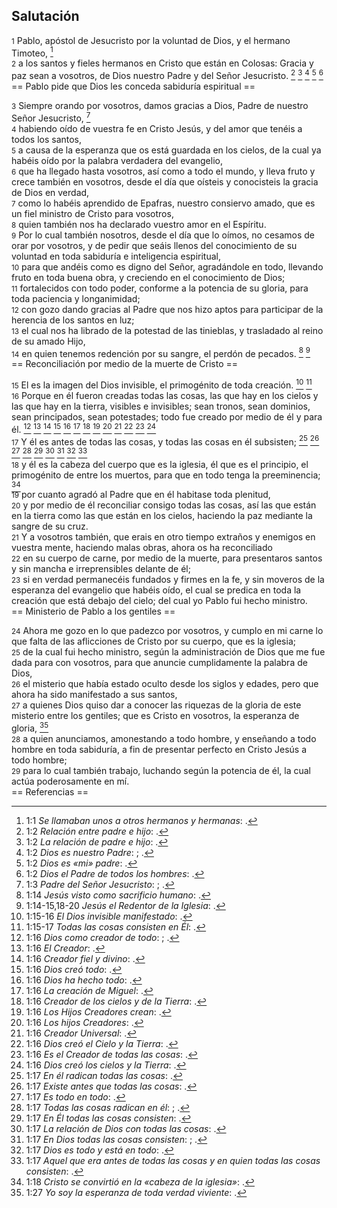 == Salutación ==

{{anchor|1}} <small>1</small> Pablo, apóstol de Jesucristo por la voluntad de Dios, y el hermano Timoteo, <ref>1:1 ''Se llamaban unos a otros hermanos y hermanas'': {{lib|LU|194|4|7}}.</ref><br>
{{anchor|2}} <small>2</small> a los santos y fieles hermanos en Cristo que están en Colosas: Gracia y paz sean a vosotros, de Dios nuestro Padre y del Señor Jesucristo. <ref>1:2 ''Relación entre padre e hijo'': {{lib|LU|131|10|6}}.</ref> <ref>1:2 ''La relación de padre e hijo'': {{lib|LU|131|10|8}}.</ref> <ref>1:2 ''Dios es nuestro Padre'': {{lib|LU|141|4|2}}; {{lib|LU|149|6|8}}.</ref> <ref>1:2 ''Dios es «mi» padre'': {{lib|LU|131|10|5}}.</ref> <ref>1:2 ''Dios el Padre de todos los hombres'': {{lib|LU|194|4|6}}.</ref><br>
== Pablo pide que Dios les conceda sabiduría espiritual ==

{{anchor|3}} <small>3</small> Siempre orando por vosotros, damos gracias a Dios, Padre de nuestro Señor Jesucristo, <ref>1:3 ''Padre del Señor Jesucristo'': {{lib|LU|194|3|11}}; {{lib|LU|194|4|6}}.</ref><br>
{{anchor|4}} <small>4</small> habiendo oído de vuestra fe en Cristo Jesús, y del amor que tenéis a todos los santos,<br>
{{anchor|5}} <small>5</small> a causa de la esperanza que os está guardada en los cielos, de la cual ya habéis oído por la palabra verdadera del evangelio,<br>
{{anchor|6}} <small>6</small> que ha llegado hasta vosotros, así como a todo el mundo, y lleva fruto y crece también en vosotros, desde el día que oísteis y conocisteis la gracia de Dios en verdad,<br>
{{anchor|7}} <small>7</small> como lo habéis aprendido de Epafras, nuestro consiervo amado, que es un fiel ministro de Cristo para vosotros,<br>
{{anchor|8}} <small>8</small> quien también nos ha declarado vuestro amor en el Espíritu.<br>
{{anchor|9}} <small>9</small> Por lo cual también nosotros, desde el día que lo oímos, no cesamos de orar por vosotros, y de pedir que seáis llenos del conocimiento de su voluntad en toda sabiduría e inteligencia espiritual,<br>
{{anchor|10}} <small>10</small> para que andéis como es digno del Señor, agradándole en todo, llevando fruto en toda buena obra, y creciendo en el conocimiento de Dios;<br>
{{anchor|11}} <small>11</small> fortalecidos con todo poder, conforme a la potencia de su gloria, para toda paciencia y longanimidad;<br>
{{anchor|12}} <small>12</small> con gozo dando gracias al Padre que nos hizo aptos para participar de la herencia de los santos en luz;<br>
{{anchor|13}} <small>13</small> el cual nos ha librado de la potestad de las tinieblas, y trasladado al reino de su amado Hijo,<br>
{{anchor|14}} <small>14</small> en quien tenemos redención por su sangre, el perdón de pecados. <ref>1:14 ''Jesús visto como sacrificio humano'': {{lib|LU|89|9|3}}.</ref> <ref>1:14-15,18-20 ''Jesús el Redentor de la Iglesia'': {{lib|LU|170|5|6}}.</ref><br>
== Reconciliación por medio de la muerte de Cristo ==

{{anchor|15}} <small>15</small> El es la imagen del Dios invisible, el primogénito de toda creación. <ref>1:15-16 ''El Dios invisible manifestado'': {{lib|LU|32|4|7}}.</ref> <ref>1:15-17 ''Todas las cosas consisten en Él'': {{lib|LU|3|1|7}}.</ref><br>
{{anchor|16}} <small>16</small> Porque en él fueron creadas todas las cosas, las que hay en los cielos y las que hay en la tierra, visibles e invisibles; sean tronos, sean dominios, sean principados, sean potestades; todo fue creado por medio de él y para él. <ref>1:16 ''Dios como creador de todo'': {{lib|LU|0|2|9}}; {{lib|LU|95|5|9}}.</ref> <ref>1:16 ''El Creador'': {{lib|LU|131|10|6}}.</ref> <ref>1:16 ''Creador fiel y divino'': {{lib|LU|2|1|2}}.</ref> <ref>1:16 ''Dios creó todo'': {{lib|LU|131|2|2}}.</ref> <ref>1:16 ''Dios ha hecho todo'': {{lib|LU|6|1|3}}.</ref> <ref>1:16 ''La creación de Miguel'': {{lib|LU|57|3|8}}.</ref> <ref>1:16 ''Creador de los cielos y de la Tierra'': {{lib|LU|128|1|10}}.</ref> <ref>1:16 ''Los Hijos Creadores crean'': {{lib|LU|21|2|1}}.</ref> <ref>1:16 ''Los hijos Creadores'': {{lib|LU|21|0|1}}.</ref> <ref>1:16 ''Creador Universal'': {{lib|LU|142|3|7}}.</ref> <ref>1:16 ''Dios creó el Cielo y la Tierra'': {{lib|LU|92|6|6}}.</ref> <ref>1:16 ''Es el Creador de todas las cosas'': {{lib|LU|131|10|2}}.</ref> <ref>1:16 ''Dios creó los cielos y la Tierra'': {{lib|LU|1|0|1}}.</ref><br>
{{anchor|17}} <small>17</small> Y él es antes de todas las cosas, y todas las cosas en él subsisten; <ref>1:17 ''En él radican todas las cosas'': {{lib|LU|56|1|5}}.</ref> <ref>1:17 ''Existe antes que todas las cosas'': {{lib|LU|3|5|4}}.</ref> <ref>1:17 ''Es todo en todo'': {{lib|LU|3|1|2}}.</ref> <ref>1:17 ''Todas las cosas radican en él'': {{lib|LU|131|10|2}}; {{lib|LU|42|1|2}}.</ref> <ref>1:17 ''En Él todas las cosas consisten'': {{lib|LU|104|4|25}}.</ref> <ref>1:17 ''La relación de Dios con todas las cosas'': {{lib|LU|174|3|2}}.</ref> <ref>1:17 ''En Dios todas las cosas consisten'': {{lib|LU|11|8|1}}; {{lib|LU|9|0|4}}.</ref> <ref>1:17 ''Dios es todo y está en todo'': {{lib|LU|56|9|14}}.</ref> <ref>1:17 ''Aquel que era antes de todas las cosas y en quien todas las cosas consisten'': {{lib|LU|128|1|10}}.</ref><br>
{{anchor|18}} <small>18</small> y él es la cabeza del cuerpo que es la iglesia, él que es el principio, el primogénito de entre los muertos, para que en todo tenga la preeminencia; <ref>1:18 ''Cristo se convirtió en la «cabeza de la iglesia»'': {{lib|LU|170|5|17}}.</ref><br>
{{anchor|19}} <small>19</small> por cuanto agradó al Padre que en él habitase toda plenitud,<br>
{{anchor|20}} <small>20</small> y por medio de él reconciliar consigo todas las cosas, así las que están en la tierra como las que están en los cielos, haciendo la paz mediante la sangre de su cruz.<br>
{{anchor|21}} <small>21</small> Y a vosotros también, que erais en otro tiempo extraños y enemigos en vuestra mente, haciendo malas obras, ahora os ha reconciliado<br>
{{anchor|22}} <small>22</small> en su cuerpo de carne, por medio de la muerte, para presentaros santos y sin mancha e irreprensibles delante de él;<br>
{{anchor|23}} <small>23</small> si en verdad permanecéis fundados y firmes en la fe, y sin moveros de la esperanza del evangelio que habéis oído, el cual se predica en toda la creación que está debajo del cielo; del cual yo Pablo fui hecho ministro.<br>
== Ministerio de Pablo a los gentiles ==

{{anchor|24}} <small>24</small> Ahora me gozo en lo que padezco por vosotros, y cumplo en mi carne lo que falta de las aflicciones de Cristo por su cuerpo, que es la iglesia;<br>
{{anchor|25}} <small>25</small> de la cual fui hecho ministro, según la administración de Dios que me fue dada para con vosotros, para que anuncie cumplidamente la palabra de Dios,<br>
{{anchor|26}} <small>26</small> el misterio que había estado oculto desde los siglos y edades, pero que ahora ha sido manifestado a sus santos,<br>
{{anchor|27}} <small>27</small> a quienes Dios quiso dar a conocer las riquezas de la gloria de este misterio entre los gentiles; que es Cristo en vosotros, la esperanza de gloria, <ref>1:27 ''Yo soy la esperanza de toda verdad viviente'': {{lib|LU|182|1|10}}.</ref><br>
{{anchor|28}} <small>28</small> a quien anunciamos, amonestando a todo hombre, y enseñando a todo hombre en toda sabiduría, a fin de presentar perfecto en Cristo Jesús a todo hombre;<br>
{{anchor|29}} <small>29</small> para lo cual también trabajo, luchando según la potencia de él, la cual actúa poderosamente en mí.<br>
== Referencias ==

<references />
